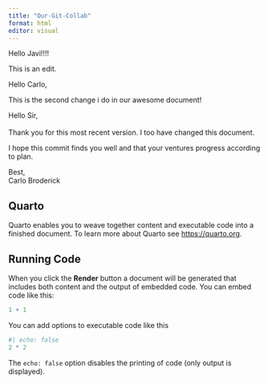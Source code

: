 ```yaml
---
title: "Our-Git-Collab"
format: html
editor: visual
---
```


Hello Javi!!!!

This is an edit.

Hello Carlo,

This is the second change i do in our awesome document!

Hello Sir,\
\
Thank you for this most recent version. I too have changed this document.

I hope this commit finds you well and that your ventures progress according to plan.

Best,\
Carlo Broderick

## Quarto

Quarto enables you to weave together content and executable code into a finished document. To learn more about Quarto see <https://quarto.org>.

## Running Code

When you click the **Render** button a document will be generated that includes both content and the output of embedded code. You can embed code like this:

```r
1 + 1
```

You can add options to executable code like this

```r
#| echo: false
2 * 2
```

The `echo: false` option disables the printing of code (only output is displayed).
